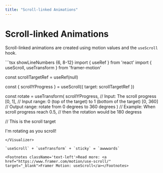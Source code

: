 ```yaml
---
title: "Scroll-linked Animations"
---
```



# Scroll-linked Animations

Scroll-linked animations are created using motion values and the `useScroll` hook.

<Visualizer Comp={ScrollLinkedAnimations} reload={false}>
```tsx showLineNumbers {6, 8-12}
import { useRef } from 'react'
import { useScroll, useTransform } from 'framer-motion'

const scrollTargetRef = useRef(null)

const { scrollYProgress } = useScroll({ target: scrollTargetRef })

const rotate = useTransform(
  scrollYProgress,   // Input: The scroll progress
  [0, 1],            // Input range: 0 (top of the target) to 1 (bottom of the target)
  [0, 360]           // Output range: rotate from 0 degrees to 360 degrees
)
                     // Example: When scroll progress reach 0.5,
                     // then the rotation would be 180 degress

// This is the scroll target
<div ref={scrollTargetRef}>
    <motion.div style={{ rotate }}>
      I'm rotating as you scroll!
    </motion.div>
</div>

```
</Visualizer>

`useScroll` + `useTransform` + `sticky` = `awwwards`

<Footnotes className='text-left'>Read more: <a href="https://www.framer.com/motion/use-scroll/" target="_blank">Framer Motion: useScroll</a></Footnotes>
